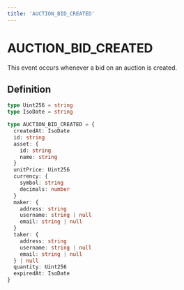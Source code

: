 ```yaml
---
title: 'AUCTION_BID_CREATED'
---
```


# AUCTION_BID_CREATED

This event occurs whenever a bid on an auction is created.

## Definition

```ts
type Uint256 = string
type IsoDate = string

type AUCTION_BID_CREATED = {
  createdAt: IsoDate
  id: string
  asset: {
    id: string
    name: string
  }
  unitPrice: Uint256
  currency: {
    symbol: string
    decimals: number
  }
  maker: {
    address: string
    username: string | null
    email: string | null
  }
  taker: {
    address: string
    username: string | null
    email: string | null
  } | null
  quantity: Uint256
  expiredAt: IsoDate
}
```
